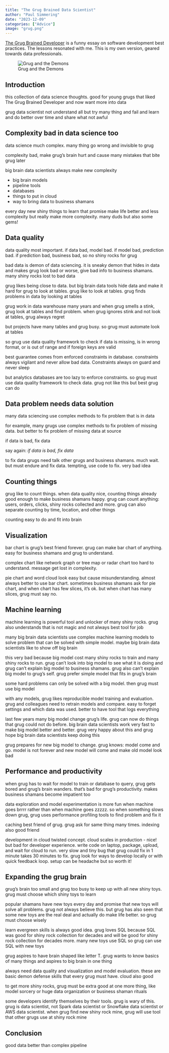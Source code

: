 ```yaml
---
title: "The Grug Brained Data Scientist"
author: "Paul Simmering"
date: "2023-12-09"
categories: ["Advice"]
image: "grug.png"
---
```


[The Grug Brained Developer](https://grugbrain.dev) is a funny essay on software development best practices. The lessons resonated with me. This is my own version, geared towards data professionals.

![Grug and the Demons](grug.png)

## Introduction

this collection of data science thoughts. good for young grugs that liked The Grug Brained Developer and now want more into data

grug data scientist not understand all but try many thing and fail and learn and do better over time and share what not awful

## Complexity bad in data science too

data science much complex. many thing go wrong and invisible to grug

complexity bad, make grug's brain hurt and cause many mistakes that bite grug later

big brain data scientists always make new complexity

- big brain models
- pipeline tools
- databases
- things to put in cloud
- way to bring data to business shamans

every day new shiny things to learn that promise make life better and less complexity but really make more complexity. many duds but also some gems!

## Data quality

data quality most important. if data bad, model bad. if model bad, prediction bad. if prediction bad, business bad, so no shiny rocks for grug

bad data is demon of data sciencing. it is sneaky demon that hides in data and makes grug look bad or worse, give bad info to business shamans. many shiny rocks lost to bad data

grug likes being close to data. but big brain data tools hide data and make it hard for grug to look at tables. grug like to look at tables. grug finds problems in data by looking at tables

grug work in data warehouse many years and when grug smells a stink, grug look at tables and find problem. when grug ignores stink and not look at tables, grug always regret

but projects have many tables and grug busy. so grug must automate look at tables

so grug use data quality framework to check if data is missing, is in wrong format, or is out of range and if foreign keys are valid

best guarantee comes from enforced constraints in database. constraints always vigilant and never allow bad data. Constraints always on guard and never sleep

but analytics databases are too lazy to enforce constraints. so grug must use data quality framework to check data. grug not like this but best grug can do

## Data problem needs data solution

many data sciencing use complex methods to fix problem that is in data

for example, many grugs use complex methods to fix problem of missing data. but  better to fix problem of missing data at source

if data is bad, fix data

say again: *if data is bad, fix data*

to fix data grugs need talk other grugs and business shamans. much wait. but must endure and fix data. tempting, use code to fix. very bad idea

## Counting things

grug like to count things. when data quality nice, counting things already good enough to make business shamans happy. grug can count anything: users, orders, clicks, shiny rocks collected and more. grug can also separate counting by time, location, and other things

counting easy to do and fit into brain

## Visualization

bar chart is grug's best friend forever. grug can make bar chart of anything. easy for business shamans and grug to understand.

complex chart like network graph or tree map or radar chart too hard to understand. message get lost in complexity.

pie chart and word cloud look easy but cause misunderstanding. almost always better to use bar chart. sometimes business shamans ask for pie chart, and when chart has few slices, it's ok. but when chart has many slices, grug must say no.

## Machine learning

machine learning is powerful tool and unlocker of many shiny rocks. grug also understands that is not magic and not always best tool for job

many big brain data scientists use complex machine learning models to solve problem that can be solved with simple model. maybe big brain data scientists like to show off big brain

this very bad because big model cost many shiny rocks to train and many shiny rocks to run. grug can't look into big model to see what it is doing and grug can't explain big model to business shamans. grug also can't explain big model to grug's self. grug prefer simple model that fits in grug's brain

some hard problems can only be solved with a big model. then grug must use big model

with any models, grug likes reproducible model training and evaluation. grug and colleagues need to retrain models and compare. easy to forget settings and which data was used. better to have tool that logs everything

last few years many big model change grug's life. grug can now do things that grug could not do before. big brain data scientists work very fast to make big model better and better. grug very happy about this and grug hope big brain data scientists keep doing this

grug prepares for new big model to change. grug knows: model come and go. model is not forever and new model will come and make old model look bad

## Performance and productivity

when grug has to wait for model to train or database to query, grug gets bored and grug's brain wanders. that's bad for grug's productivity. makes business shamans become impatient too

data exploration and model experimentation is more fun when machine goes brrrr rather than when machine goes zzzzz. so when something slows down grug, grug uses performance profiling tools to find problem and fix it

caching best friend of grug. grug ask for same thing many times. indexing also good friend

development in cloud twisted concept. cloud scales in production - nice! but bad for developer experience. write code on laptop, package, upload, and wait for cloud to run. very slow and tiny bug that grug could fix in 1 minute takes 30 minutes to fix. grug look for ways to develop locally or with quick feedback loop. setup can be headache but so worth it!

## Expanding the grug brain

grug's brain too small and grug too busy to keep up with all new shiny toys. grug must choose which shiny toys to learn

popular shamans have new toys every day and promise that new toys will solve all problems. grug not always believe this. but grug has also seen that some new toys are the real deal and actually do make life better. so grug must choose wisely

learn evergreen skills is always good idea. grug loves SQL because SQL was good for shiny rock collection for decades and will be good for shiny rock collection for decades more. many new toys use SQL so grug can use SQL with new toys

grug aspires to have brain shaped like letter T. grug wants to know basics of many things and aspires to big brain in one thing

always need data quality and visualization and model evaluation. these are basic demon defense skills that every grug must have. cloud also good

to get more shiny rocks, grug must be extra good at one more thing, like model sorcery or huge data organization or business shaman rituals

some developers identify themselves by their tools. grug is wary of this. grug is data scientist, not Spark data scientist or Snowflake data scientist or AWS data scientist. when grug find new shiny rock mine, grug will use tool that other grugs use at shiny rock mine

## Conclusion

good data better than complex pipeline
